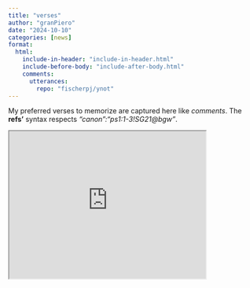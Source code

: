```yaml
---
title: "verses"
author: "granPiero"
date: "2024-10-10"
categories: [news]
format: 
  html:
    include-in-header: "include-in-header.html"
    include-before-body: "include-after-body.html"
    comments:
      utterances: 
        repo: "fischerpj/ynot"
---
```


My preferred verses to memorize are captured here like *comments*. The **refs'** syntax respects *"canon":"ps1:1-3!SG21\@bgw"*.

<iframe src="https://jsfapi.netlify.app/.netlify/functions/bgw?param=ps1:1-3!SG21" title="jsfapi iframe" width="400" height="300"></iframe>
